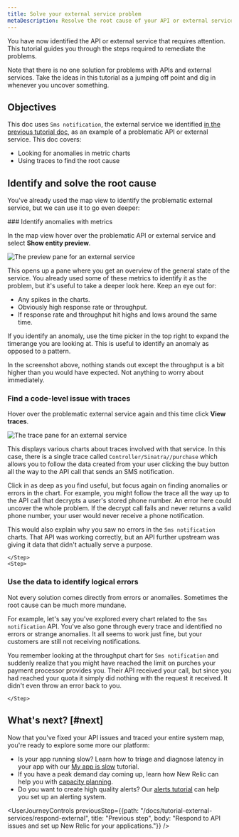 ```yaml
---
title: Solve your external service problem
metaDescription: Resolve the root cause of your API or external service problems   
---
```




You have now identified the API or external service that requires attention. This tutorial guides you through the steps required to remediate the problems. 

Note that there is no one solution for problems with APIs and external services. Take the ideas in this tutorial as a jumping off point and dig in whenever you uncover something.

## Objectives

This doc uses `Sms notification`, the external service we identified [in the previous tutorial doc](docs/tutorial-external-services/respond-external), as an example of a problematic API or external service. This doc covers:

* Looking for anomalies in metric charts
* Using traces to find the root cause

## Identify and solve the root cause

You've already used the map view to identify the problematic external service, but we can use it to go even deeper:

<Steps>
    <Step>
### Identify anomalies with metrics

In the map view hover over the problematic API or external service and select **Show entity preview**. 

<img
    title="The preview pane for an external service"
    alt="The preview pane for an external service"
    src={apmPreview}
    />  


This opens up a pane where you get an overview of the general state of the service. You already used some of these metrics to identify it as the problem, but it's useful to take a deeper look here. Keep an eye out for:

* Any spikes in the charts. 
* Obviously high response rate or throughput.
* If response rate and throughput hit highs and lows around the same time.

If you identify an anomaly, use the time picker in the top right to expand the timerange you are looking at. This is useful to identify an anomaly as opposed to a pattern.

In the screenshot above, nothing stands out except the throughput is a bit higher than you would have expected. Not anything to worry about immediately.
    </Step>
    <Step>
### Find a code-level issue with traces         

Hover over the problematic external service again and this time click **View traces**. 

<img
    title="The trace pane for an external service"
    alt="The trace pane for an external service"
    src={apmTrace}
    />  

This displays various charts about traces involved with that service. In this case, there is a single trace called `Controller/Sinatra//purchase` which allows you to follow the data created from your user clicking the buy button all the way to the API call that sends an SMS notification. 

Click in as deep as you find useful, but focus again on finding anomalies or errors in the chart. For example, you might follow the trace all the way up to the API call that decrypts a user's stored phone number. An error here could uncover the whole problem. If the decrypt call fails and never returns a valid phone number, your user would never receive a phone notification. 

This would also explain why you saw no errors in the `Sms notification` charts. That API was working correctly, but an API further upstream was giving it data that didn't actually serve a purpose.

    </Step>
    <Step>
### Use the data to identify logical errors

Not every solution comes directly from errors or anomalies. Sometimes the root cause can be much more mundane.

For example, let's say you've explored every chart related to the `Sms notification` API. You've also gone through every trace and identified no errors or strange anomalies. It all seems to work just fine, but your customers are still not receiving notifications.

You remember looking at the throughput chart for `Sms notification` and suddenly realize that you might have reached the limit on purches your payment processor provides you. Their API received your call, but since you had reached your quota it simply did nothing with the request it received. It didn't even throw an error back to you.

    </Step>
</Steps>
        

## What's next? [#next]

Now that you've fixed your API issues and traced your entire system map, you're ready to explore some more our platform:

* Is your app running slow? Learn how to triage and diagnose latency in your app with our [My app is slow](docs/tutorial-app-slow/root-causes) tutorial.
* If you have a peak demand day coming up, learn how New Relic can help you with [capacity planning](/docs/tutorial-peak-demand/get-started).
* Do you want to create high quality alerts? Our [alerts tutorial](/docs/tutorial-create-alerts/create-new-relic-alerts/) can help you set up an alerting system.  

<UserJourneyControls
    previousStep={{path: "/docs/tutorial-external-services/respond-external", title: "Previous step", body: "Respond to API issues and set up New Relic for your applications."}}
/>